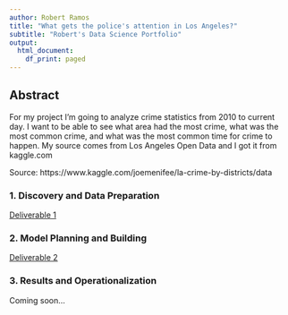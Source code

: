 ---
author: Robert Ramos
title: "What gets the police's attention in Los Angeles?"
subtitle: "Robert's Data Science Portfolio"
output:
  html_document:
    df_print: paged
---

## Abstract

For my project I'm going to analyze crime statistics from 2010 to current day. I want to be able to see what area had the most crime, what was the most common crime, and what was the most common time for crime to happen. My source comes from Los Angeles Open Data and I got it from kaggle.com 

Source: https://www.kaggle.com/joemenifee/la-crime-by-districts/data


### 1. Discovery and Data Preparation

[Deliverable 1](Part1.html)

### 2. Model Planning and Building

[Deliverable 2]()

### 3. Results and Operationalization

Coming soon...

